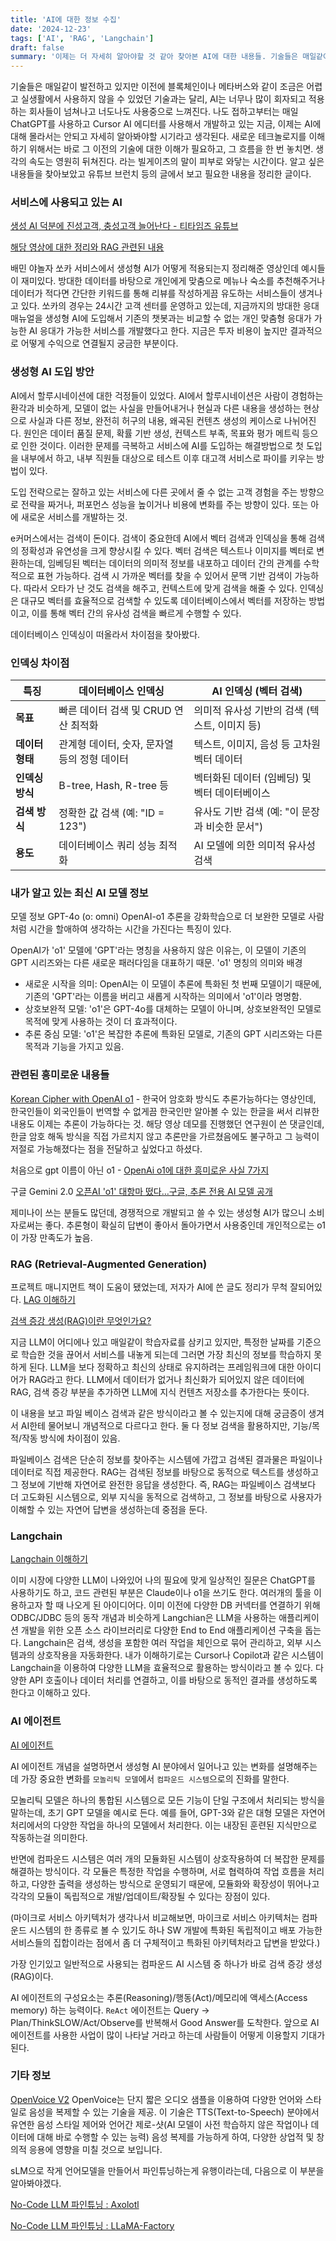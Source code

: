 ```yaml
---
title: 'AI에 대한 정보 수집'
date: '2024-12-23'
tags: ['AI', 'RAG', 'Langchain']
draft: false
summary: '이제는 더 자세히 알아야할 것 같아 찾아본 AI에 대한 내용들. 기술들은 매일같이 발전하고 있지만 이전에 블록체인이나 메타버스와 같이 조금은 어렵고 실생활에서 사용하지 않을 수 있었던 기술과는 달리, AI는 너무나 많이 회자되고 적용하는 회사들이 넘쳐나고 너도나도 사용중으로 느껴진다. 나도 접하고부터는 매일 ChatGPT를 사용하고 Cursor AI 에디터를 사용해서 개발하고 있는 지금, 이제는 AI에 대해 몰라서는 안되고 자세히 알아봐야할 시기라고 생각된다.'
---
```


기술들은 매일같이 발전하고 있지만 이전에 블록체인이나 메타버스와 같이 조금은 어렵고 실생활에서 사용하지 않을 수 있었던 기술과는 달리, AI는 너무나 많이 회자되고 적용하는 회사들이 넘쳐나고 너도나도 사용중으로 느껴진다.
나도 접하고부터는 매일 ChatGPT를 사용하고 Cursor AI 에디터를 사용해서 개발하고 있는 지금, 이제는 AI에 대해 몰라서는 안되고 자세히 알아봐야할 시기라고 생각된다.
새로운 테크놀로지를 이해하기 위해서는 바로 그 이전의 기술에 대한 이해가 필요하고, 그 흐름을 한 번 놓치면. 생각의 속도는 영원히 뒤쳐진다. 라는 빌게이츠의 말이 피부로 와닿는 시간이다.
알고 싶은 내용들을 찾아보았고 유튜브 브런치 등의 글에서 보고 필요한 내용을 정리한 글이다.

### 서비스에 사용되고 있는 AI

[생성 AI 덕분에 진성고객, 충성고객 늘어난다 - 티타임즈 유튜브](https://youtu.be/JiFU2B44edc?si=28N42o-S98uBOy7v)

[해당 영상에 대한 정리와 RAG 관련된 내용](https://brunch.co.kr/@ericpm/5)

배민 야놀자 쏘카 서비스에서 생성형 AI가 어떻게 적용되는지 정리해준 영상인데 예시들이 재미있다.
방대한 데이터를 바탕으로 개인에게 맞춤으로 메뉴나 숙소를 추천해주거나 데이터가 적다면 간단한 키워드를 통해 리뷰를 작성하게끔 유도하는 서비스들이 생겨나고 있다. 쏘카의 경우는 24시간 고객 센터를 운영하고 있는데, 지금까지의 방대한 응대 매뉴얼을 생성형 AI에 도입해서 기존의 챗봇과는 비교할 수 없는 개인 맞춤형 응대가 가능한 AI 응대가 가능한 서비스를 개발했다고 한다. 지금은 투자 비용이 높지만 결과적으로 어떻게 수익으로 연결될지 궁금한 부분이다.

### 생성형 AI 도입 방안

AI에서 할루시네이션에 대한 걱정들이 있었다. AI에서 할루시네이션은 사람이 경험하는 환각과 비슷하게, 모델이 없는 사실을 만들어내거나 현실과 다른 내용을 생성하는 현상으로 사실과 다른 정보, 완전히 허구의 내용, 왜곡된 컨텐츠 생성의 케이스로 나뉘어진다.
원인은 데이터 품질 문제, 확률 기반 생성, 컨텍스트 부족, 목표와 평가 메트릭 등으로 인한 것이다.
이러한 문제를 극복하고 서비스에 AI를 도입하는 해결방법으로 첫 도입을 내부에서 하고, 내부 직원들 대상으로 테스트 이후 대고객 서비스로 파이를 키우는 방법이 있다.

도입 전략으로는 잘하고 있는 서비스에 다른 곳에서 줄 수 없는 고객 경험을 주는 방향으로 전략을 짜거나,
퍼포먼스 성능을 높이거나 비용에 변화를 주는 방향이 있다. 또는 아에 새로운 서비스를 개발하는 것.

e커머스에서는 검색이 돈이다. 검색이 중요한데 AI에서 벡터 검색과 인덱싱을 통해 검색의 정확성과 유연성을 크게 향상시킬 수 있다.
벡터 검색은 텍스트나 이미지를 벡터로 변환하는데, 임베딩된 벡터는 데이터의 의미적 정보를 내포하고 데이터 간의 관계를 수학적으로 표현 가능하다.
검색 시 가까운 벡터를 찾을 수 있어서 문맥 기반 검색이 가능하다. 따라서 오타가 난 것도 검색을 해주고, 컨텍스트에 맞게 검색을 해줄 수 있다.
인덱싱은 대규모 벡터를 효율적으로 검색할 수 있도록 데이터베이스에서 벡터를 저장하는 방법이고, 이를 통해 벡터 간의 유사성 검색을 빠르게 수행할 수 있다.

데이터베이스 인덱싱이 떠올라서 차이점을 찾아봤다.

### 인덱싱 차이점

| **특징**        | **데이터베이스 인덱싱**                      | **AI 인덱싱 (벡터 검색)**                      |
| --------------- | -------------------------------------------- | ---------------------------------------------- |
| **목표**        | 빠른 데이터 검색 및 CRUD 연산 최적화         | 의미적 유사성 기반의 검색 (텍스트, 이미지 등)  |
| **데이터 형태** | 관계형 데이터, 숫자, 문자열 등의 정형 데이터 | 텍스트, 이미지, 음성 등 고차원 벡터 데이터     |
| **인덱싱 방식** | B-tree, Hash, R-tree 등                      | 벡터화된 데이터 (임베딩) 및 벡터 데이터베이스  |
| **검색 방식**   | 정확한 값 검색 (예: "ID = 123")              | 유사도 기반 검색 (예: "이 문장과 비슷한 문서") |
| **용도**        | 데이터베이스 쿼리 성능 최적화                | AI 모델에 의한 의미적 유사성 검색              |

### 내가 알고 있는 최신 AI 모델 정보

모델 정보
GPT-4o (o: omni)
OpenAI-o1 추론을 강화학습으로 더 보완한 모델로 사람처럼 시간을 할애하여 생각하는 시간을 가진다는 특징이 있다.

OpenAI가 'o1' 모델에 'GPT'라는 명칭을 사용하지 않은 이유는, 이 모델이 기존의 GPT 시리즈와는 다른 새로운 패러다임을 대표하기 때문.
'o1' 명칭의 의미와 배경

- 새로운 시작을 의미: OpenAI는 이 모델이 추론에 특화된 첫 번째 모델이기 때문에, 기존의 'GPT'라는 이름을 버리고 새롭게 시작하는 의미에서 'o1'이라 명명함.
- 상호보완적 모델: 'o1'은 GPT-4o를 대체하는 모델이 아니며, 상호보완적인 모델로 목적에 맞게 사용하는 것이 더 효과적이다.
- 추론 중심 모델: 'o1'은 복잡한 추론에 특화된 모델로, 기존의 GPT 시리즈와는 다른 목적과 기능을 가지고 있음.

### 관련된 흥미로운 내용들

[Korean Cipher with OpenAI o1](https://www.youtube.com/watch?v=eZDmDn6Iq9Y) - 한국어 암호화 방식도 추론가능하다는 영상인데, 한국인들이 외국인들이 번역할 수 없게끔 한국인만 알아볼 수 있는 한글을 써서 리뷰한 내용도 이제는 추론이 가능하다는 것. 해당 영상 데모를 진행했던 연구원이 쓴 댓글인데, 한글 암호 해독 방식을 직접 가르치지 않고 추론만을 가르쳤음에도 불구하고 그 능력이 저절로 가능해졌다는 점을 전달하고 싶었다고 하셨다.

처음으로 gpt 이름이 아닌 o1 - [OpenAi o1에 대한 흥미로운 사실 7가지](https://yozm.wishket.com/magazine/detail/2784/)

구글 Gemini 2.0 [오픈AI 'o1' 대항마 떴다…구글, 추론 전용 AI 모델 공개](https://www.aipostkorea.com/news/articleView.html?idxno=5364&fbclid=IwY2xjawHU-_5leHRuA2FlbQIxMQABHR-uzrXc6GDZcApkGBbaEkaVqtgpjEBC3IczneFA51s_rBmgHlhfHUD2oA_aem_pxOo3mXsV6wrHafeSCZceQ)

제미나이 쓰는 분들도 많던데, 경쟁적으로 개발되고 쓸 수 있는 생성형 AI가 많으니 소비자로써는 좋다.
추론형이 확실히 답변이 좋아서 돌아가면서 사용중인데 개인적으로는 o1이 가장 만족도가 높음.

### RAG (Retrieval-Augmented Generation)

프로젝트 매니지먼트 책이 도움이 됐었는데, 저자가 AI에 쓴 글도 정리가 무척 잘되어있다.
[LAG 이해하기](https://brunch.co.kr/@ywkim36/146)

[검색 증강 생성(RAG)이란 무엇인가요?](https://aws.amazon.com/ko/what-is/retrieval-augmented-generation/)

지금 LLM이 어디에나 있고 매일같이 학습자료를 삼키고 있지만, 특정한 날짜를 기준으로 학습한 것을 끊어서 서비스를 내놓게 되는데 그러면 가장 최신의 정보를 학습하지 못하게 된다. LLM을 보다 정확하고 최신의 상태로 유지하려는 프레임워크에 대한 아이디어가 RAG라고 한다.
LLM에서 데이터가 없거나 최신화가 되어있지 않은 데이터에 RAG, 검색 증강 부분을 추가하면 LLM에 지식 컨텐츠 저장소를 추가한다는 뜻이다.

이 내용을 보고 파일 베이스 검색과 같은 방식이라고 볼 수 있는지에 대해 궁금증이 생겨서 AI한테 물어보니 개념적으로 다르다고 한다. 둘 다 정보 검색을 활용하지만, 기능/목적/작동 방식에 차이점이 있음.

파일베이스 검색은 단순히 정보를 찾아주는 시스템에 가깝고 검색된 결과물은 파일이나 데이터로 직접 제공한다.
RAG는 검색된 정보를 바탕으로 동적으로 텍스트를 생성하고 그 정보에 기반해 자연어로 완전한 응답을 생성한다.
즉, RAG는 파일베이스 검색보다 더 고도화된 시스템으로, 외부 지식을 동적으로 검색하고, 그 정보를 바탕으로 사용자가 이해할 수 있는 자연어 답변을 생성하는데 중점을 둔다.

### Langchain

[Langchain 이해하기](https://brunch.co.kr/@ywkim36/147)

이미 시장에 다양한 LLM이 나와있어 나의 필요에 맞게 일상적인 질문은 ChatGPT를 사용하기도 하고, 코드 관련된 부분은 Claude이나 o1을 쓰기도 한다. 여러개의 툴을 이용하고자 할 때 나오게 된 아이디어다. 이미 이전에 다양한 DB 커넥터를 연결하기 위해 ODBC/JDBC 등의 동작 개념과 비슷하게 Langchian은 LLM을 사용하는 애플리케이션 개발을 위한 오픈 소스 라이브러리로 다양한 End to End 애플리케이션 구축을 돕는다.
Langchain은 검색, 생성을 포함한 여러 작업을 체인으로 묶어 관리하고, 외부 시스템과의 상호작용을 자동화한다. 내가 이해하기로는 Cursor나 Copilot과 같은 시스템이 Langchain을 이용하여 다양한 LLM을 효율적으로 활용하는 방식이라고 볼 수 있다. 다양한 API 호출이나 데이터 처리를 연결하고, 이를 바탕으로 동적인 결과를 생성하도록 한다고 이해하고 있다.

### AI 에이전트

[AI 에이전트](https://brunch.co.kr/@ywkim36/160)

AI 에이전트 개념을 설명하면서 생성형 AI 분야에서 일어나고 있는 변화를 설명해주는데 가장 중요한 변화를 `모놀리틱 모델`에서 `컴파운드 시스템`으로의 진화를 말한다.

모놀리틱 모델은 하나의 통합된 시스템으로 모든 기능이 단일 구조에서 처리되는 방식을 말하는데, 초기 GPT 모델을 예시로 든다. 예를 들어, GPT-3와 같은 대형 모델은 자연어 처리에서의 다양한 작업을 하나의 모델에서 처리한다. 이는 내장된 훈련된 지식만으로 작동하는걸 의미한다.

반면에 컴파운드 시스템은 여러 개의 모듈화된 시스템이 상호작용하여 더 복잡한 문제를 해결하는 방식이다. 각 모듈은 특정한 작업을 수행하며, 서로 협력하여 작업 흐름을 처리하고, 다양한 출력을 생성하는 방식으로 운영되기 때문에, 모듈화와 확장성이 뛰어나고 각각의 모듈이 독립적으로 개발/업데이트/확장될 수 있다는 장점이 있다.

(마이크로 서비스 아키텍처가 생각나서 비교해보면, 마이크로 서비스 아키텍처는 컴파운드 시스템의 한 종류로 볼 수 있기도 하나 SW 개발에 특화된 독립적이고 배포 가능한 서비스들의 집합이라는 점에서 좀 더 구체적이고 특화된 아키텍처라고 답변을 받았다.)

가장 인기있고 일반적으로 사용되는 컴파운드 AI 시스템 중 하나가 바로 검색 증강 생성(RAG)이다.

AI 에이전트의 구성요소는 추론(Reasoning)/행동(Act)/메모리에 액세스(Access memory) 하는 능력이다.
`ReAct` 에이전트는 Query -> Plan/ThinkSLOW/Act/Observe를 반복해서 Good Answer를 도착한다.
앞으로 AI 에이전트를 사용한 사업이 많이 나타날 거라고 하는데 사람들이 어떻게 이용할지 기대가 된다.

### 기타 정보

[OpenVoice V2](https://github.com/myshell-ai/OpenVoice)
OpenVoice는 단지 짧은 오디오 샘플을 이용하여 다양한 언어와 스타일로 음성을 복제할 수 있는 기술을 제공. 이 기술은 TTS(Text-to-Speech) 분야에서 유연한 음성 스타일 제어와 언어간 제로-샷(AI 모델이 사전 학습하지 않은 작업이나 데이터에 대해 바로 수행할 수 있는 능력) 음성 복제를 가능하게 하여, 다양한 상업적 및 창의적 응용에 영향을 미칠 것으로 보입니다.

sLM으로 작게 언어모델을 만들어서 파인튜닝하는게 유행이라는데, 다음으로 이 부분을 알아봐야겠다.

[No-Code LLM 파인튜닝 : Axolotl](https://www.sktenterprise.com/bizInsight/blogDetail/dev/11003?utm_source=fb&utm_medium=feed&utm_campaign=branding&utm_content=axolotl_241217&fbclid=IwZXh0bgNhZW0BMABhZGlkAasZ47PNqVMBHWZ0fPZgsah9_YKrYmDPGtyhD17aJQEM6scZKXXOeNVTAaizTXRIJV5cTQ_aem_mMQXWIcHiNTSNN6tsKTpyw&utm_id=120217899822830595&utm_term=120218280808400595)

[No-Code LLM 파인튜닝 : LLaMA-Factory](https://devocean.sk.com/search/techBoardDetail.do?ID=166098&boardType=&query=no-code&searchData=&page=&subIndex=)
